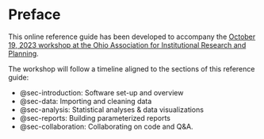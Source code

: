 # Preface {.unnumbered}

This online reference guide has been developed to accompany the [October 19, 2023 workshop at the Ohio Association for Institutional Research and Planning](https://oairp.org/event-5382943).

The workshop will follow a timeline aligned to the sections of this reference guide:

- @sec-introduction: Software set-up and overview
- @sec-data: Importing and cleaning data
- @sec-analysis: Statistical analyses & data visualizations
- @sec-reports: Building parameterized reports
- @sec-collaboration: Collaborating on code and Q&A.